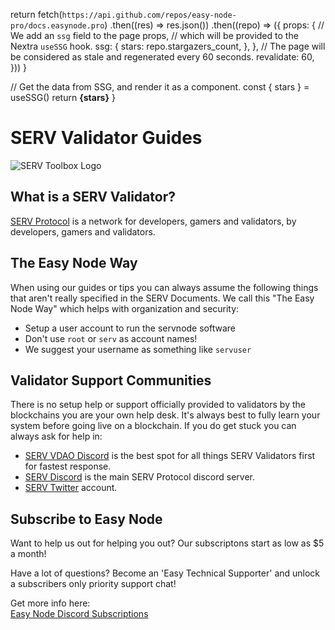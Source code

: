 
  return fetch(`https://api.github.com/repos/easy-node-pro/docs.easynode.pro`)
    .then((res) => res.json())
    .then((repo) => ({
      props: {
        // We add an `ssg` field to the page props,
        // which will be provided to the Nextra `useSSG` hook.
        ssg: {
          stars: repo.stargazers_count,
        },
      },
      // The page will be considered as stale and regenerated every 60 seconds.
      revalidate: 60,
    }))
}

  // Get the data from SSG, and render it as a component.
  const { stars } = useSSG()
  return <strong>{stars}</strong>
}

# SERV Validator Guides
![SERV Toolbox Logo](/serv_logo.png)

## What is a SERV Validator?
[SERV Protocol](https://serv.services) is a network for developers, gamers and validators, by developers, gamers and validators.

## The Easy Node Way
When using our guides or tips you can always assume the following things that aren't really specified in the SERV Documents. We call this "The Easy Node Way" which helps with organization and security:

-  Setup a user account to run the servnode software
  -  Don't use `root` or `serv` as account names!
  -  We suggest your username as something like `servuser`

## Validator Support Communities
There is no setup help or support officially provided to validators by the blockchains you are your own help desk. It's always best to fully learn your system before going live on a blockchain. If you do get stuck you can always ask for help in:
- [SERV VDAO Discord](https://discord.gg/w9mU7mpYVz) is the best spot for all things SERV Validators first for fastest response.
- [SERV Discord](https://discord.gg/ejhk24nKK2) is the main SERV Protocol discord server.
- [SERV Twitter](https://twitter.com/servprotocol) account.

## Subscribe to Easy Node
Want to help us out for helping you out? Our subscriptons start as low as $5 a month!  

Have a lot of questions? Become an 'Easy Technical Supporter' and unlock a subscribers only priority support chat!  

Get more info here:  
[Easy Node Discord Subscriptions](https://mee6.xyz/i/TvaDiyZ9hc)